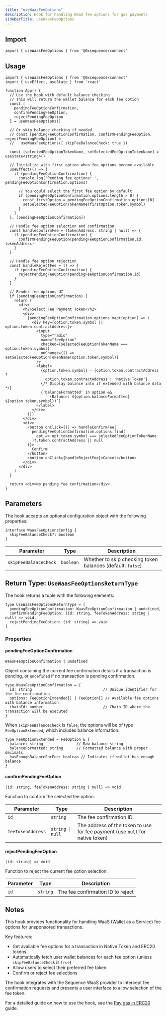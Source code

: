 ```yaml
---
title: "useWaasFeeOptions"
description: Hook for handling WaaS fee options for gas payments
sidebarTitle: useWaasFeeOptions
---
```


## Import

```tsx
import { useWaasFeeOptions } from '@0xsequence/connect'
```

## Usage

```tsx
import { useWaasFeeOptions } from '@0xsequence/connect'
import { useEffect, useState } from 'react'

function App() {
  // Use the hook with default balance checking
  // This will return the wallet balance for each fee option
  const [
    pendingFeeOptionConfirmation,
    confirmPendingFeeOption,
    rejectPendingFeeOption
  ] = useWaasFeeOptions()
  
  // Or skip balance checking if needed
  // const [pendingFeeOptionConfirmation, confirmPendingFeeOption, rejectPendingFeeOption] =
  //   useWaasFeeOptions({ skipFeeBalanceCheck: true })
  
  const [selectedFeeOptionTokenName, setSelectedFeeOptionTokenName] = useState<string>()
  
  // Initialize with first option when fee options become available
  useEffect(() => {
    if (pendingFeeOptionConfirmation) {
      console.log('Pending fee options: ', pendingFeeOptionConfirmation.options)
      
      // You could select the first fee option by default
      if (pendingFeeOptionConfirmation.options.length > 0) {
        const firstOption = pendingFeeOptionConfirmation.options[0]
        setSelectedFeeOptionTokenName(firstOption.token.symbol)
      }
    }
  }, [pendingFeeOptionConfirmation])
  
  // Handle fee option selection and confirmation
  const handleConfirmFee = (tokenAddress: string | null) => {
    if (pendingFeeOptionConfirmation) {
      confirmPendingFeeOption(pendingFeeOptionConfirmation.id, tokenAddress)
    }
  }
  
  // Handle fee option rejection
  const handleRejectFee = () => {
    if (pendingFeeOptionConfirmation) {
      rejectPendingFeeOption(pendingFeeOptionConfirmation.id)
    }
  }
  
  // Render fee options UI
  if (pendingFeeOptionConfirmation) {
    return (
      <div>
        <h2>Select Fee Payment Token</h2>
        <div>
          {pendingFeeOptionConfirmation.options.map((option) => (
            <div key={option.token.symbol || option.token.contractAddress}>
              <input
                type="radio"
                name="feeOption"
                checked={selectedFeeOptionTokenName === option.token.symbol}
                onChange={() => setSelectedFeeOptionTokenName(option.token.symbol)}
              />
              <label>
                {option.token.symbol} - {option.token.contractAddress ? 
                  option.token.contractAddress : 'Native Token'}
                {/* Display balance info if extended with balance data */}
                {'balanceFormatted' in option && 
                  ` (Balance: ${option.balanceFormatted} ${option.token.symbol})`}
              </label>
            </div>
          ))}
        </div>
        <div>
          <button onClick={() => handleConfirmFee(
            pendingFeeOptionConfirmation.options.find(
              opt => opt.token.symbol === selectedFeeOptionTokenName
            )?.token.contractAddress || null
          )}>
            Confirm
          </button>
          <button onClick={handleRejectFee}>Cancel</button>
        </div>
      </div>
    )
  }
  
  return <div>No pending fee confirmation</div>
}
```

## Parameters

The hook accepts an optional configuration object with the following properties:

```tsx
interface WaasFeeOptionsConfig {
  skipFeeBalanceCheck?: boolean
}
```

| Parameter | Type | Description |
| --------- | ---- | ----------- |
| `skipFeeBalanceCheck` | `boolean` | Whether to skip checking token balances (default: `false`) |

## Return Type: `UseWaasFeeOptionsReturnType`

The hook returns a tuple with the following elements:

```tsx
type UseWaasFeeOptionsReturnType = [
  pendingFeeOptionConfirmation: WaasFeeOptionConfirmation | undefined,
  confirmPendingFeeOption: (id: string, feeTokenAddress: string | null) => void,
  rejectPendingFeeOption: (id: string) => void
]
```

### Properties

#### pendingFeeOptionConfirmation

`WaasFeeOptionConfirmation | undefined`

Object containing the current fee confirmation details if a transaction is pending, or `undefined` if no transaction is pending confirmation.

```tsx
type WaasFeeOptionConfirmation = {
  id: string                                // Unique identifier for the fee confirmation
  options: FeeOptionExtended[] | FeeOption[] // Available fee options with balance information
  chainId: number                           // Chain ID where the transaction will be executed
}
```

When `skipFeeBalanceCheck` is `false`, the options will be of type `FeeOptionExtended`, which includes balance information:

```tsx
type FeeOptionExtended = FeeOption & {
  balance: string               // Raw balance string
  balanceFormatted: string      // Formatted balance with proper decimals
  hasEnoughBalanceForFee: boolean // Indicates if wallet has enough balance
}
```

#### confirmPendingFeeOption

`(id: string, feeTokenAddress: string | null) => void`

Function to confirm the selected fee option.

| Parameter | Type | Description |
| --------- | ---- | ----------- |
| `id` | `string` | The fee confirmation ID |
| `feeTokenAddress` | `string \| null` | The address of the token to use for fee payment (use `null` for native token) |

#### rejectPendingFeeOption

`(id: string) => void`

Function to reject the current fee option selection.

| Parameter | Type | Description |
| --------- | ---- | ----------- |
| `id` | `string` | The fee confirmation ID to reject |

## Notes

This hook provides functionality for handling WaaS (Wallet as a Service) fee options for unsponsored transactions.

Key features:
- Get available fee options for a transaction in Native Token and ERC20 tokens
- Automatically fetch user wallet balances for each fee option (unless `skipFeeBalanceCheck` is `true`)
- Allow users to select their preferred fee token
- Confirm or reject fee selections

The hook integrates with the Sequence WaaS provider to intercept fee confirmation requests and presents a user interface to allow selection of the fee token.

For a detailed guide on how to use the hook, see the [Pay gas in ERC20](/sdk/web/wallet-sdk/embedded/guides/pay-gas-in-erc20) guide.